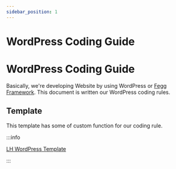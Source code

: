 ```yaml
---
sidebar_position: 1
---
```


# WordPress Coding Guide

# WordPress Coding Guide

Basically, we're developing Website by using WordPress or [Fegg Framework](/docs/fegg). This document is written our WordPress coding rules.

## Template

This template has some of custom function for our coding rule.

:::info

[LH WordPress Template](https://github.com/lionheart-group/wordpress-template)

:::

